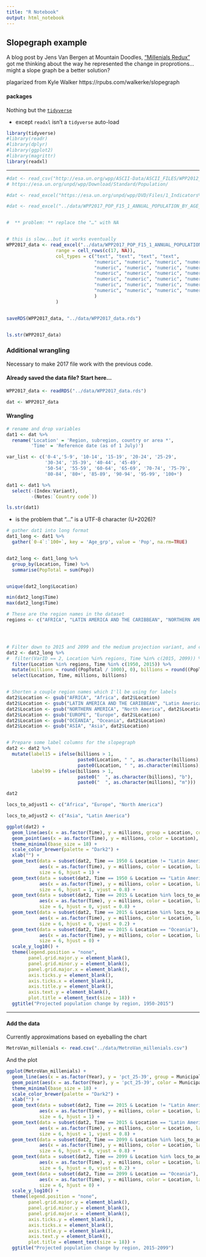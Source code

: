 ```yaml
---
title: "R Notebook"
output: html_notebook
---
```


## Slopegraph example

A blog post by Jens Van Bergen at Mountain Doodles, ["Millenials Redux"](http://doodles.mountainmath.ca/blog/2017/08/06/millennials-redux/) got me thinking about the way he represented the change in proprotions...might a slope graph be a better solution?


plagarized from Kyle Walker
https://rpubs.com/walkerke/slopegraph


#### packages

Nothing but the [`tidyverse`](http://www.tidyverse.org/)

* except `readxl` isn't a `tidyverse` auto-load

```r

library(tidyverse)
#library(readr)
#library(dplyr)
#library(ggplot2)
#library(magrittr)
library(readxl)

```


---

```r

#dat <- read_csv("http://esa.un.org/wpp/ASCII-Data/ASCII_FILES/WPP2012_DB02_POPULATIONS_ANNUAL.csv")
# https://esa.un.org/unpd/wpp/Download/Standard/Population/

#dat <- read_excel("https://esa.un.org/unpd/wpp/DVD/Files/1_Indicators%20(Standard)/EXCEL_FILES/1_Population/WPP2017_POP_F15_1_ANNUAL_POPULATION_BY_AGE_BOTH_SEXES.xlsx")

#dat <- read_excel("../data/WPP2017_POP_F15_1_ANNUAL_POPULATION_BY_AGE_BOTH_SEXES.xlsx", range = cell_rows(c(17, NA)))


#  ** problem: ** replace the "…" with NA


# this is slow...but it works eventually
WPP2017_data <- read_excel("../data/WPP2017_POP_F15_1_ANNUAL_POPULATION_BY_AGE_BOTH_SEXES.xlsx", sheet = "ESTIMATES",
                  range = cell_rows(c(17, NA)), 
                  col_types = c("text", "text", "text", "text",
                                "numeric", "numeric", "numeric", "numeric",
                                "numeric", "numeric", "numeric", "numeric",
                                "numeric", "numeric", "numeric", "numeric",
                                "numeric", "numeric", "numeric", "numeric",
                                "numeric", "numeric", "numeric", "numeric",
                                "numeric", "numeric", "numeric", "numeric"
                                )
                  )


saveRDS(WPP2017_data, "../data/WPP2017_data.rds")


ls.str(WPP2017_data)

```


### Additional wrangling 

Necessary to make 2017 file work with the previous code.


#### Already saved the data file? Start here...

```r

WPP2017_data <- readRDS("../data/WPP2017_data.rds")

dat <- WPP2017_data

```


#### Wrangling


```r
# rename and drop variables
dat1 <- dat %>%
  rename('Location' = 'Region, subregion, country or area *',
         'Time' = 'Reference date (as of 1 July)') 

var_list <- c('0-4','5-9', '10-14', '15-19', '20-24', '25-29',
              '30-34', '35-39', '40-44', '45-49',  
              '50-54', '55-59', '60-64', '65-69', '70-74', '75-79', 
              '80-84', '80+', '85-89', '90-94', '95-99', '100+')

dat1 <- dat1 %>%
  select(-(Index:Variant),
         -(Notes:`Country code`))

ls.str(dat1)

```


* is the problem that "…" is a UTF-8 character (U+2026)?



```r

# gather dat1 into long format
dat1_long <- dat1 %>%
  gather(`0-4`:`100+`, key = 'Age_grp', value = 'Pop', na.rm=TRUE)


dat2_long <- dat1_long %>%
  group_by(Location, Time) %>%
  summarise(PopTotal = sum(Pop))


unique(dat2_long$Location)

min(dat2_long$Time)
max(dat2_long$Time)

```





```r

# These are the region names in the dataset
regions <- c("AFRICA", "LATIN AMERICA AND THE CARIBBEAN", "NORTHERN AMERICA", "EUROPE", "OCEANIA", "ASIA")




# Filter down to 2015 and 2099 and the medium projection variant, and calculate millions & billions 
dat2 <- dat2_long %>%
#  filter(VarID == 2, Location %in% regions, Time %in% c(2015, 2099)) %>%
  filter(Location %in% regions, Time %in% c(1950, 2015)) %>%
  mutate(millions = round((PopTotal / 1000), 0), billions = round((PopTotal / 1000000), 1)) %>%
  select(Location, Time, millions, billions)


# Shorten a couple region names which I'll be using for labels
dat2$Location <- gsub("AFRICA", "Africa", dat2$Location)
dat2$Location <- gsub("LATIN AMERICA AND THE CARIBBEAN", "Latin America", dat2$Location)
dat2$Location <- gsub("NORTHERN AMERICA", "North America", dat2$Location)
dat2$Location <- gsub("EUROPE", "Europe", dat2$Location)
dat2$Location <- gsub("OCEANIA", "Oceania", dat2$Location)
dat2$Location <- gsub("ASIA", "Asia", dat2$Location)


# Prepare some label columns for the slopegraph
dat2 <- dat2 %>%
  mutate(label15 = ifelse(billions > 1, 
                          paste0(Location, " ", as.character(billions), "b  "),
                          paste0(Location, " ", as.character(millions), "m  ")), 
         label99 = ifelse(billions > 1, 
                          paste0("  ", as.character(billions), "b"), 
                          paste0("  ", as.character(millions), "m")))

dat2

```


```r

locs_to_adjust1 <- c("Africa", "Europe", "North America")

locs_to_adjust2 <- c("Asia", "Latin America")

ggplot(dat2) + 
  geom_line(aes(x = as.factor(Time), y = millions, group = Location, color = Location), size = 2) + 
  geom_point(aes(x = as.factor(Time), y = millions, color = Location), size = 5) + 
  theme_minimal(base_size = 18) + 
  scale_color_brewer(palette = "Dark2") + 
  xlab("") + 
  geom_text(data = subset(dat2, Time == 1950 & Location != "Latin America"), 
            aes(x = as.factor(Time), y = millions, color = Location, label = label15), 
            size = 6, hjust = 1) + 
  geom_text(data = subset(dat2, Time == 1950 & Location == "Latin America"), 
            aes(x = as.factor(Time), y = millions, color = Location, label = label15), 
            size = 6, hjust = 1, vjust = 0.8) + 
  geom_text(data = subset(dat2, Time == 2015 & Location %in% locs_to_adjust1), 
            aes(x = as.factor(Time), y = millions, color = Location, label = label99), 
            size = 6, hjust = 0, vjust = 0.8) + 
  geom_text(data = subset(dat2, Time == 2015 & Location %in% locs_to_adjust2), 
            aes(x = as.factor(Time), y = millions, color = Location, label = label99), 
            size = 6, hjust = 0, vjust = 0.2) + 
  geom_text(data = subset(dat2, Time == 2015 & Location == "Oceania"), 
            aes(x = as.factor(Time), y = millions, color = Location, label = label99), 
            size = 6, hjust = 0) + 
  scale_y_log10() + 
  theme(legend.position = "none", 
        panel.grid.major.y = element_blank(),
        panel.grid.minor.y = element_blank(),
        panel.grid.major.x = element_blank(), 
        axis.ticks.y = element_blank(),
        axis.ticks.x = element_blank(), 
        axis.title.y = element_blank(), 
        axis.text.y = element_blank(), 
        plot.title = element_text(size = 18)) + 
  ggtitle("Projected population change by region, 1950-2015")


```



---

#### Add the data

Currently approximations based on eyeballing the chart

```r

MetroVan_millenials <- read.csv("../data/MetroVan_millenials.csv")

```



And the plot

```r

ggplot(MetroVan_millenials) + 
  geom_line(aes(x = as.factor(Year), y = 'pct_25-39', group = Municipality, color = Municipality), size = 2) + 
  geom_point(aes(x = as.factor(Year), y = 'pct_25-39', color = Municipality), size = 5) + 
  theme_minimal(base_size = 18) + 
  scale_color_brewer(palette = "Dark2") + 
  xlab("") + 
  geom_text(data = subset(dat2, Time == 2015 & Location != "Latin America"), 
            aes(x = as.factor(Time), y = millions, color = Location, label = label15), 
            size = 6, hjust = 1) + 
  geom_text(data = subset(dat2, Time == 2015 & Location == "Latin America"), 
            aes(x = as.factor(Time), y = millions, color = Location, label = label15), 
            size = 6, hjust = 1, vjust = 0.8) + 
  geom_text(data = subset(dat2, Time == 2099 & Location %in% locs_to_adjust1), 
            aes(x = as.factor(Time), y = millions, color = Location, label = label99), 
            size = 6, hjust = 0, vjust = 0.8) + 
  geom_text(data = subset(dat2, Time == 2099 & Location %in% locs_to_adjust2), 
            aes(x = as.factor(Time), y = millions, color = Location, label = label99), 
            size = 6, hjust = 0, vjust = 0.2) + 
  geom_text(data = subset(dat2, Time == 2099 & Location == "Oceania"), 
            aes(x = as.factor(Time), y = millions, color = Location, label = label99), 
            size = 6, hjust = 0) + 
  scale_y_log10() + 
  theme(legend.position = "none", 
        panel.grid.major.y = element_blank(),
        panel.grid.minor.y = element_blank(),
        panel.grid.major.x = element_blank(), 
        axis.ticks.y = element_blank(),
        axis.ticks.x = element_blank(), 
        axis.title.y = element_blank(), 
        axis.text.y = element_blank(), 
        plot.title = element_text(size = 18)) + 
  ggtitle("Projected population change by region, 2015-2099")


```

